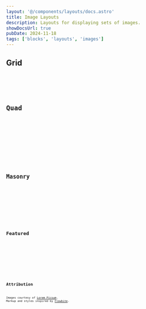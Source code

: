 ```yaml
---
layout: '@/components/layouts/docs.astro'
title: Image Layouts
description: Layouts for displaying sets of images.
showDocsUrl: true
pubDate: 2024-11-18
tags: ['blocks', 'layouts', 'images']
---
```



## Grid

<Preview client:visible>
	<Fragment slot="preview">
		<Grid />
	</Fragment>
	<Fragment slot="code">
		<Code code={GridRaw} lang="astro" />
	</Fragment>
</Preview>

## Quad

<Preview client:visible>
	<Fragment slot="preview">
		<Quad />
	</Fragment>
	<Fragment slot="code">
		<Code code={QuadRaw} lang="astro" />
	</Fragment>
</Preview>

## Masonry

<Preview client:visible>
	<Fragment slot="preview">
		<Masonry />
	</Fragment>
	<Fragment slot="code">
		<Code code={MasonryRaw} lang="astro" />
	</Fragment>
</Preview>

## Featured

<Preview client:visible>
	<Fragment slot="preview">
		<Featured />
	</Fragment>
	<Fragment slot="code">
		<Code code={FeaturedRaw} lang="astro" />
	</Fragment>
</Preview>

## Attribution

Images courtesy of [Lorem Picsum](https://picsum.photos/). Markup and styles inspired by [Flowbite](https://flowbite.com/docs/components/gallery/#masonry-grid).
